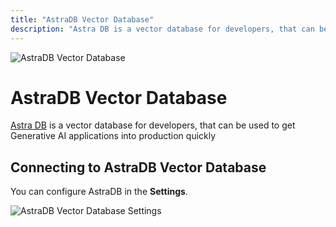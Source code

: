 ```yaml
---
title: "AstraDB Vector Database"
description: "Astra DB is a vector database for developers, that can be used to get Generative AI applications into production quickly."
---
```



<Image
  src="/images/anythingllm-setup/vector-database-configuration/cloud/astradb/header-image.png" 
  height={1080} 
  width={1920} 
  quality={100}
  alt="AstraDB Vector Database"
/>

# AstraDB Vector Database

[Astra DB](https://www.datastax.com/products/datastax-astra) is a vector database for developers, that can be used to get Generative AI applications into production quickly


## Connecting to AstraDB Vector Database

You can configure AstraDB in the **Settings**.

<Image
  src="/images/anythingllm-setup/vector-database-configuration/cloud/astradb/astradb-vectordb.png" 
  height={1080} 
  width={1920} 
  quality={100}
  alt="AstraDB Vector Database Settings"
/>